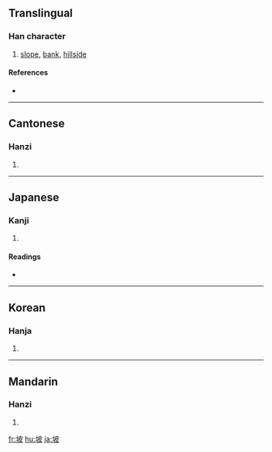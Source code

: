 ==Translingual==

===Han character===
{{Han char|rn=32|rad=土|as=05|sn=8|four=4414<sub>7</sub>|canj=土木竹水 (GDHE)}}

# [[slope]], [[bank]], [[hillside]]

====References====
* {{Han ref|kx=0226.110|dkj=04966|dj=0461.250|hdz=10436.010|uh=5761|ud=22369|bh=A959|bd=43353}}

----

==Cantonese==

===Hanzi===
{{yue-hanzi|jyut=|y=bo1, po1}}

# {{defn|Cantonese}}

----

==Japanese==

===Kanji===
{{ja-kanji|grade=|rs=土05}}

# {{defn|Japanese}}

====Readings====
* {{ja-readings|on=[[は]] (ha), [[ひ]] (hi)|kun=[[つつみ]] (tsutsumi)}}

----

==Korean==

===Hanja===
{{ko-hanja|hangeul=파|rv=pa|mr=p'a}}

# {{defn|Korean}}

----

==Mandarin==

===Hanzi===
{{cmn-hanzi|pin=[[pō]] ([[po1]])|wg=p'o<sup>1</sup>}}

# {{defn|Mandarin}}

[[fr:坡]]
[[hu:坡]]
[[ja:坡]]